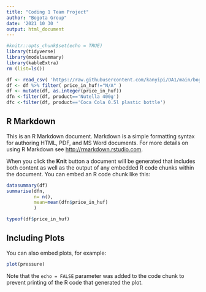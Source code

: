 ```yaml
---
title: "Coding 1 Team Project"
author: "Bogota Group"
date: '2021 10 30 '
output: html_document
---
```


```r
#knitr::opts_chunk$set(echo = TRUE)
library(tidyverse)
library(modelsummary)
library(kableExtra)
rm (list=ls())

df <- read_csv( 'https://raw.githubusercontent.com/kanyipi/DA1/main/bogota_data.csv' )
df <- df %>% filter( price_in_huf!="N/A" )
df <- mutate(df, as.integer(price_in_huf))
dfn <-filter(df, product=='Nutella 400g')
dfc <-filter(df, product=='Coca Cola 0.5l plastic bottle')

```

## R Markdown

This is an R Markdown document. Markdown is a simple formatting syntax for authoring HTML, PDF, and MS Word documents. For more details on using R Markdown see <http://rmarkdown.rstudio.com>.

When you click the **Knit** button a document will be generated that includes both content as well as the output of any embedded R code chunks within the document. You can embed an R code chunk like this:

```r
datasummary(df)
summarise(dfn,
          n= n(),
          mean=mean(dfn$price_in_huf)
          )

typeof(df$price_in_huf)
```

## Including Plots

You can also embed plots, for example:

```r
plot(pressure)
```

Note that the `echo = FALSE` parameter was added to the code chunk to prevent printing of the R code that generated the plot.

